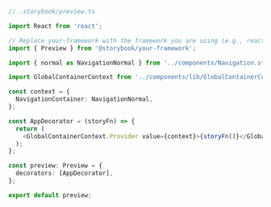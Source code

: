 ```ts
// .storybook/preview.ts

import React from 'react';

// Replace your-framework with the framework you are using (e.g., react, vue3)
import { Preview } from '@storybook/your-framework';

import { normal as NavigationNormal } from '../components/Navigation.stories';

import GlobalContainerContext from '../components/lib/GlobalContainerContext';

const context = {
  NavigationContainer: NavigationNormal,
};

const AppDecorator = (storyFn) => {
  return (
    <GlobalContainerContext.Provider value={context}>{storyFn()}</GlobalContainerContext.Provider>
  );
};

const preview: Preview = {
  decorators: [AppDecorator],
};

export default preview;
```
